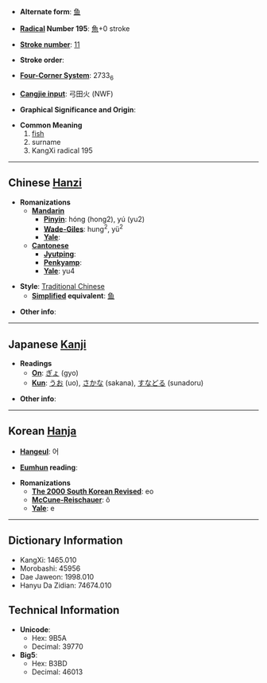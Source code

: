 * '''Alternate form''': [[鱼]]

* '''[[Wiktionary:Chinese radical index| Radical]] Number 195''': [[Wiktionary:Chinese radical index 魚|魚]]+0 stroke

* '''[[Wiktionary:Chinese total strokes index|Stroke number]]''': [[Wiktionary:Chinese total strokes index 11|11]]

* '''Stroke order''': 

* '''[[Wiktionary:Chinese four corner index|Four-Corner System]]''': 2733<sub>6</sub>

* '''[[Wiktionary:Chinese Cangjie index|Cangjie input]]''': 弓田火 (NWF)

* '''Graphical Significance and Origin''': 

* '''Common Meaning'''
*#[[fish]]
*# surname
*# KangXi radical 195

----

== Chinese [[Hanzi]] ==

* '''Romanizations'''
** '''[[Mandarin]]'''
*** '''[[Pinyin]]''': hóng (hong2), yú (yu2)
*** '''[[Wade-Giles]]''': hung<sup>2</sup>, yü<sup>2</sup>
*** '''[[Yale]]''': 
** '''[[Cantonese]]'''
*** '''[[Jyutping]]''':
*** '''[[Penkyamp]]''': 
*** '''[[Yale]]''': yu4

* '''Style''': [[Traditional Chinese]] 
** '''[[Simplified Chinese|Simplified]] equivalent''': [[鱼]]

* '''Other info''': 

----

== Japanese [[Kanji]] ==

* '''Readings'''
** '''[[On]]''': [[ぎょ]] (gyo)
** '''[[Kun]]''': [[うお]] (uo), [[さかな]] (sakana), [[すなどる]] (sunadoru)

* '''Other info''':  

----

== Korean [[Hanja]] ==

* '''[[Hangeul]]''': 어

* '''[[Eumhun]] reading''': 

* '''Romanizations'''
** '''[[The 2000 South Korean Revised Romanization|The 2000 South Korean Revised]]''': eo
** '''[[McCune-Reischauer]]''': ŏ
** '''[[Yale]]''': e

----

== Dictionary Information ==

* KangXi: 1465.010
* Morobashi: 45956
* Dae Jaweon: 1998.010
* Hanyu Da Zidian: 74674.010

== Technical Information ==

* '''Unicode''':
** Hex: 9B5A
** Decimal: 39770
* '''Big5''':
** Hex: B3BD
** Decimal: 46013